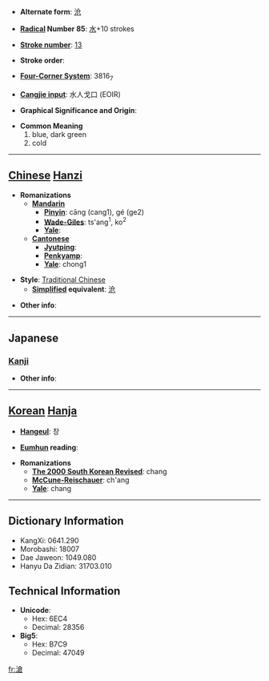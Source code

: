 * '''Alternate form''': [[沧]]

* '''[[Wiktionary:Chinese radical index| Radical]] Number 85''': [[Wiktionary:Chinese radical index 水|水]]+10 strokes

* '''[[Wiktionary:Chinese total strokes index|Stroke number]]''': [[Wiktionary:Chinese total strokes index 13|13]]

* '''Stroke order''': 

* '''[[Wiktionary:Chinese four corner index|Four-Corner System]]''': 3816<sub>7</sub>

* '''[[Wiktionary:Chinese Cangjie index|Cangjie input]]''': 水人戈口 (EOIR)

* '''Graphical Significance and Origin''': 

* '''Common Meaning'''
*#blue, dark green
*# cold


----

== [[Chinese]] [[Hanzi]] ==

* '''Romanizations'''
** '''[[Mandarin]]'''
*** '''[[Pinyin]]''': cāng (cang1), gé (ge2)
*** '''[[Wade-Giles]]''': ts'ang<sup>1</sup>, ko<sup>2</sup>
*** '''[[Yale]]''': 
** '''[[Cantonese]]'''
*** '''[[Jyutping]]''':
*** '''[[Penkyamp]]''': 
*** '''[[Yale]]''': chong1

* '''Style''': [[Traditional Chinese]] 
** '''[[Simplified Chinese|Simplified]] equivalent''': [[沧]]

* '''Other info''': 

----

==Japanese==
===[[Kanji]]===
{{kanji|on readings=[[そう]] (sō)|kun readings=[[さむい]] (samui)}}

* '''Other info''':  

----

== [[Korean]] [[Hanja]] ==

* '''[[Hangeul]]''': 창

* '''[[Eumhun]] reading''': 

* '''Romanizations'''
** '''[[The 2000 South Korean Revised Romanization|The 2000 South Korean Revised]]''': chang
** '''[[McCune-Reischauer]]''': ch'ang
** '''[[Yale]]''': chang

----

== Dictionary Information ==

* KangXi: 0641.290
* Morobashi: 18007
* Dae Jaweon: 1049.080
* Hanyu Da Zidian: 31703.010

== Technical Information ==

* '''Unicode''':
** Hex: 6EC4
** Decimal: 28356
* '''Big5''':
** Hex: B7C9
** Decimal: 47049

[[fr:滄]]